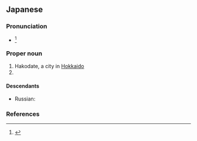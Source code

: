 ==Japanese==
{{ja-kanjitab|はこ|たて|k2=だて|yomi=k|r=y}}

===Pronunciation===
* {{ja-accent-common|h|は|こだて}}<ref>{{R:NHK Hatsuon}}</ref>

===Proper noun===
{{ja-pos|proper noun|はこだて}}

# Hakodate, a city in [[Hokkaido]]
# {{surname|lang=ja|sort=はこだて}}

====Descendants====
* Russian: {{l|ru|Хакода́те|tr=Xakodátɛ|g=m}}

===References===
<references/>

{{topics|ja|Cities in Japan}}